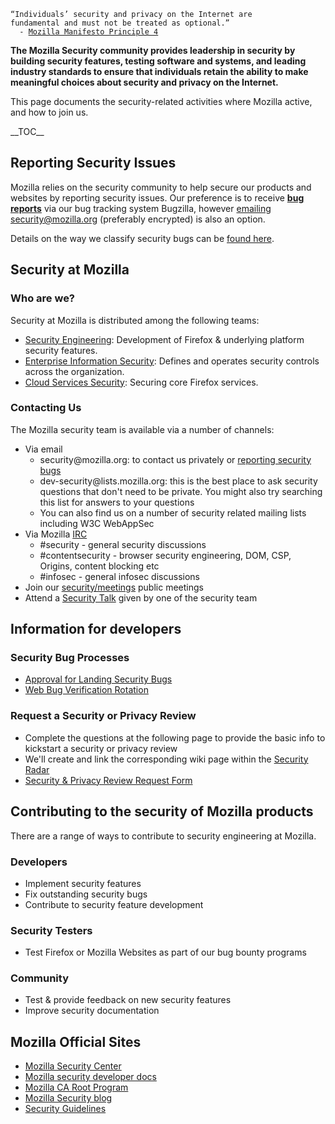  “Individuals’ security and privacy on the Internet are 
 fundamental and must not be treated as optional.”
   - [http://www.mozilla.org/en-US/about/manifesto/ Mozilla Manifesto Principle 4]

'''The Mozilla Security community provides leadership in security by building security features, testing software and systems, and leading industry standards to ensure that individuals retain the ability to make meaningful choices about security and privacy on the Internet. '''

This page documents the security-related activities where Mozilla active, and how to join us.

__TOC__

== Reporting Security Issues ==
Mozilla relies on the security community to help secure our products and websites by reporting security issues. Our preference is to receive '''[[Security/Fileabug|bug reports]]''' via our bug tracking system Bugzilla, however [https://www.mozilla.org/security/#For_Developers emailing security@mozilla.org ] (preferably encrypted) is also an option.

Details on the way we classify security bugs can be [[Security Severity Ratings|found here]].

== Security at Mozilla ==
=== Who are we? ===
Security at Mozilla is distributed among the following teams:
* [[SecurityEngineering|Security Engineering]]: Development of Firefox & underlying platform security features.
* [[Security/InfoSec|Enterprise Information Security]]: Defines and operates security controls across the organization. 
* [[Security/CloudSec|Cloud Services Security]]: Securing core Firefox services.

=== Contacting Us ===
The Mozilla security team is available via a number of channels:
* Via email
** security@mozilla.org: to contact us privately or [https://www.mozilla.org/security/#For_Developers reporting security bugs]
** dev-security@lists.mozilla.org: this is the best place to ask security questions that don't need to be private. You might also try searching this list for answers to your questions
** You can also find us on a number of security related mailing lists including W3C WebAppSec
* Via Mozilla [[IRC]]
** #security - general security discussions
** #contentsecurity - browser security engineering, DOM, CSP, Origins, content blocking etc
** #infosec - general infosec discussions
* Join our [[security/meetings]] public meetings
* Attend a [[Security/Talks | Security Talk]] given by one of the security team


== Information for developers ==
===Security Bug Processes ===
* [[Security/Bug_Approval_Process|Approval for Landing Security Bugs]]
* [[Security/Web_Bug_Rotation|Web Bug Verification Rotation]]

===Request a Security or Privacy Review ===
* Complete the questions at the following page to provide the basic info to kickstart a security or privacy review
* We'll create and link the corresponding wiki page within the [[Security/Radar|Security Radar]]
* [[Security/Reviews/Review Request Form | Security & Privacy Review Request Form]]


== Contributing to the security of Mozilla products ==
There are a range of ways to contribute to security engineering at Mozilla.

=== Developers ===
* Implement security features
* Fix outstanding security bugs
* Contribute to security feature development

=== Security Testers ===
* Test Firefox or Mozilla Websites as part of our bug bounty programs

=== Community === 
* Test & provide feedback on new security features
* Improve security documentation

== Mozilla Official Sites ==
* [http://www.mozilla.org/security Mozilla Security Center]
* [http://developer.mozilla.org/en/Security Mozilla security developer docs]
* [[CA|Mozilla CA Root Program]]
* [http://blog.mozilla.com/security Mozilla Security blog]
* [[Security/Guidelines/|Security Guidelines]]
